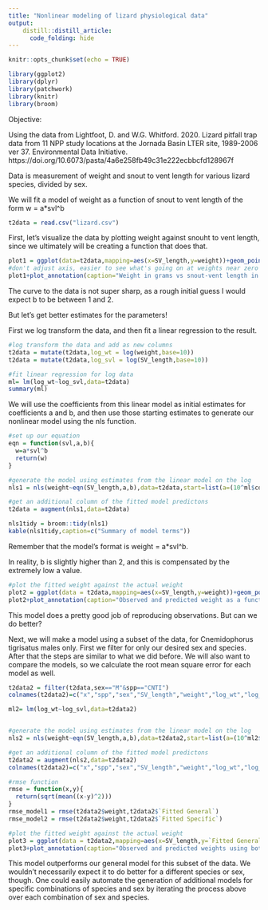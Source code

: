 ```yaml
---
title: "Nonlinear modeling of lizard physiological data"
output:
    distill::distill_article:
      code_folding: hide
---
```


```r
knitr::opts_chunk$set(echo = TRUE)
```


```r
library(ggplot2)
library(dplyr)
library(patchwork)
library(knitr)
library(broom)
```

Objective:

Using the data from Lightfoot, D. and W.G. Whitford. 2020. Lizard pitfall trap data from 11 NPP study locations at the Jornada Basin LTER site, 1989-2006 ver 37. Environmental Data Initiative. https://doi.org/10.6073/pasta/4a6e258fb49c31e222ecbbcfd128967f

Data is measurement of weight and snout to vent length for various lizard species, divided by sex.

We will fit a model of weight as a function of snout to vent length of the form w = a*svl^b

```r
t2data = read.csv("lizard.csv")

```


First, let's visualize the data by plotting weight against snouht to vent length, since we ultimately will be creating a function that does that.

```r
plot1 = ggplot(data=t2data,mapping=aes(x=SV_length,y=weight))+geom_point()+theme_classic()+labs(x="Snout to vent length (mm)",y="Weight (g)")
#don't adjust axis, easier to see what's going on at weights near zero if they are away from x axis
plot1+plot_annotation(caption="Weight in grams vs snout-vent length in mm, for all sampled lizards.\nData from Lightfoot, D. and W.G. Whitford. 2020. Lizard pitfall trap data from 11\nNPP study locations at the Jornada Basin LTER site, 1989-2006 ver 37.\nEnvironmental Data Initiative. \nhttps://doi.org/10.6073/pasta/4a6e258fb49c31e222ecbbcfd128967f")
```

The curve to the data is not super sharp, as a rough initial guess I would expect b to be between 1 and 2.

But let's get better estimates for the parameters!

First we log transform the data, and then fit a linear regression to the result.

```r
#log transform the data and add as new columns
t2data = mutate(t2data,log_wt = log(weight,base=10))
t2data = mutate(t2data,log_svl = log(SV_length,base=10))

#fit linear regression for log data
ml= lm(log_wt~log_svl,data=t2data)
summary(ml)


```
We will use the coefficients from this linear model as initial estimates for coefficients a and b, and then use those starting estimates to generate our nonlinear model using the nls function.

```r
#set up our equation
eqn = function(svl,a,b){
  w=a*svl^b
  return(w)
}

#generate the model using estimates from the linear model on the log
nls1 = nls(weight~eqn(SV_length,a,b),data=t2data,start=list(a=(10^ml$coefficients[1]),b=ml$coefficients[2]),trace=FALSE)
```

```r
#get an additional column of the fitted model predictons
t2data = augment(nls1,data=t2data)
```

``` r
nls1tidy = broom::tidy(nls1)
kable(nls1tidy,caption=c("Summary of model terms"))

```

Remember that the model's format is weight = a*svl^b.

In reality, b is slightly higher than 2, and this is compensated by the extremely low a value.

``` r
#plot the fitted weight against the actual weight
plot2 = ggplot(data = t2data,mapping=aes(x=SV_length,y=weight))+geom_point(aes(color=sex))+labs(y="Weight (g)", x = "Snout to vent length (mm)")+geom_line(data=t2data,mapping=aes(x=SV_length,y=.fitted))+theme_classic()
plot2+plot_annotation(caption="Observed and predicted weight as a function of lizard snout to vent length.\nBlack line represents the model predictions while points represent observed data.")
```
This model does a pretty good job of reproducing observations. But can we do better?

Next, we will make a model using a subset of the data, for Cnemidophorus tigrisatus males only. First we filter for only our desired sex and species. After that the steps are similar to what we did before. We will also want to compare the models, so we calculate the root mean square error for each model as well.

```r
t2data2 = filter(t2data,sex=="M"&spp=="CNTI")
colnames(t2data2)=c("x","spp","sex","SV_length","weight","log_wt","log_svl","Fitted General","Residuals General")

ml2= lm(log_wt~log_svl,data=t2data2)


#generate the model using estimates from the linear model on the log
nls2 = nls(weight~eqn(SV_length,a,b),data=t2data2,start=list(a=(10^ml2$coefficients[1]),b=ml2$coefficients[2]),trace=FALSE)
```

```r
#get an additional column of the fitted model predictons
t2data2 = augment(nls2,data=t2data2)
colnames(t2data2)=c("x","spp","sex","SV_length","weight","log_wt","log_svl","Fitted General","Residuals General","Fitted Specific","Residuals Specific")
```

```r
#rmse function
rmse = function(x,y){
  return(sqrt(mean((x-y)^2)))
}
rmse_model1 = rmse(t2data2$weight,t2data2$`Fitted General`)
rmse_model2 = rmse(t2data2$weight,t2data2$`Fitted Specific`)

```

```r
#plot the fitted weight against the actual weight
plot3 = ggplot(data = t2data2,mapping=aes(x=SV_length,y=`Fitted General`))+geom_line(aes(color="Fitted General"))+geom_line(aes(color="Fitted Specific",x=SV_length,y=`Fitted Specific`))+geom_point(aes(color="Observed",x=SV_length,y=weight))+labs(y="Model predicted weight (g)", x = "Snout to vent length (mm)")+theme_classic()
plot3+plot_annotation(caption="Observed and predicted weights using both the general and sex/species specific models\nRMSE for Fitted General: 3.56\nRMSE for Fitted Specific: 3.35\nThe preferred model for this data is the species/sex specific model, as it has lower RMSE.\nHowever, this model was developed specific for male Cnemidophorus tigrisatus,\nand may not perform as well as the general model for females or other species.")
```

This model outperforms our general model for this subset of the data. We wouldn't necessarily expect it to do better for a different species or sex, though. One could easily automate the generation of additional models for specific combinations of species and sex by iterating the process above over each combination of sex and species.